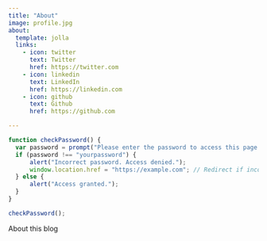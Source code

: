 ```yaml
---
title: "About"
image: profile.jpg
about:
  template: jolla
  links:
    - icon: twitter
      text: Twitter
      href: https://twitter.com
    - icon: linkedin
      text: LinkedIn
      href: https://linkedin.com
    - icon: github
      text: Github
      href: https://github.com

---
```




```js
function checkPassword() {
  var password = prompt("Please enter the password to access this page:");
  if (password !== "yourpassword") {
      alert("Incorrect password. Access denied.");
      window.location.href = "https://example.com"; // Redirect if incorrect
  } else {
      alert("Access granted.");
  }
}

checkPassword();
```

About this blog
